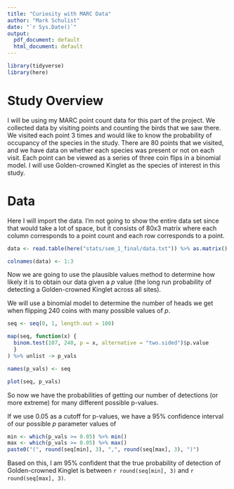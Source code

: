 ```yaml
---
title: "Curiosity with MARC Data"
author: "Mark Schulist"
date: "`r Sys.Date()`"
output:
  pdf_document: default
  html_document: default
---
```


```r
library(tidyverse)
library(here)
```

# Study Overview

I will be using my MARC point count data for this part of the project. We collected data by visiting points and counting the birds that we saw there. We visited each point 3 times and would like to know the probability of occupancy of the species in the study. There are 80 points that we visited, and we have data on whether each species was present or not on each visit. Each point can be viewed as a series of three coin flips in a binomial model. I will use Golden-crowned Kinglet as the species of interest in this study. 

# Data

Here I will import the data. I'm not going to show the entire data set since that would take a lot of space, but it consists of 80x3 matrix where each column corresponds to a point count and each row corresponds to a point. 

```r
data <- read.table(here("stats/sem_1_final/data.txt")) %>% as.matrix()

colnames(data) <- 1:3
```

Now we are going to use the plausible values method to determine how likely it is to obtain our data given a $p$ value (the long run probability of detecting a Golden-crowned Kinglet across all sites).

We will use a binomial model to determine the number of heads we get when flipping 240 coins with many possible values of $p$. 

```r
seq <- seq(0, 1, length.out = 100)

map(seq, function(x) {
  binom.test(107, 240, p = x, alternative = "two.sided")$p.value
  }
) %>% unlist -> p_vals

names(p_vals) <- seq

plot(seq, p_vals)
```

So now we have the probabilities of getting our number of detections (or more extreme) for many different possible p-values. 

If we use 0.05 as a cutoff for p-values, we have a 95% confidence interval of our possible $p$ parameter values of 

```r
min <- which(p_vals >= 0.05) %>% min()
max <- which(p_vals >= 0.05) %>% max()
paste0("(", round(seq[min], 3), ",", round(seq[max], 3), ")")
```

Based on this, I am 95% confident that the true probability of detection of Golden-crowned Kinglet is between `r round(seq[min], 3)` and `r round(seq[max], 3)`. 

